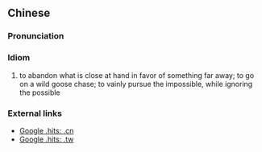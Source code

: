 {{also|舍近求远}}
==Chinese==
{{zh-forms|s=舍近求远}}

===Pronunciation===
{{zh-pron
|m=shě jìn qiú yuǎn
|c=se2 gan6 kau4 jyun5
|cat=id
}}

===Idiom===
{{zh-idiom}}

# to abandon what is close at hand in favor of something far away; to go on a wild goose chase; to vainly pursue the impossible, while ignoring the possible

===External links===
* [http://www.google.cn/search?as_q=&num=10&hl=zh-CN&btnG=Google+%E6%90%9C%E7%B4%A2&as_epq=%E8%88%8D%E8%BF%91%E6%B1%82%E8%BF%9C&as_oq=&as_eq=&lr=&as_ft=i&as_filetype=&as_qdr=all&as_occt=any&as_dt=i&as_sitesearch=.cn&as_rights= Google .hits: .cn]
* [http://www.google.com.tw/search?as_q=&num=10&hl=zh-TW&btnG=Google+%E6%90%9C%E5%B0%8B&as_epq=%E6%8D%A8%E8%BF%91%E6%B1%82%E9%81%A0&as_oq=&as_eq=&lr=&as_ft=i&as_filetype=&as_qdr=all&as_occt=any&as_dt=i&as_sitesearch=.tw&as_rights=&safe=images Google .hits: .tw]